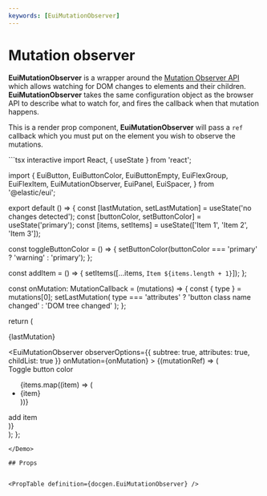 ```yaml
---
keywords: [EuiMutationObserver]
---
```


# Mutation observer

**EuiMutationObserver** is a wrapper around the <a href="https://developer.mozilla.org/en-US/docs/Web/API/MutationObserver" target="_blank" rel="noopener noreferrer">Mutation Observer API</a> which allows watching for DOM changes to elements and their children. **EuiMutationObserver** takes the same configuration object as the browser API to describe what to watch for, and fires the callback when that mutation happens.

This is a render prop component, **EuiMutationObserver** will pass a `ref` callback which you must put on the element you wish to observe the mutations.

<Demo>
```tsx interactive
import React, { useState } from 'react';

import {
  EuiButton,
  EuiButtonColor,
  EuiButtonEmpty,
  EuiFlexGroup,
  EuiFlexItem,
  EuiMutationObserver,
  EuiPanel,
  EuiSpacer,
} from '@elastic/eui';

export default () => {
  const [lastMutation, setLastMutation] = useState('no changes detected');
  const [buttonColor, setButtonColor] = useState<EuiButtonColor>('primary');
  const [items, setItems] = useState(['Item 1', 'Item 2', 'Item 3']);

  const toggleButtonColor = () => {
    setButtonColor(buttonColor === 'primary' ? 'warning' : 'primary');
  };

  const addItem = () => {
    setItems([...items, `Item ${items.length + 1}`]);
  };

  const onMutation: MutationCallback = (mutations) => {
    const { type } = mutations[0];
    setLastMutation(
      type === 'attributes' ? 'button class name changed' : 'DOM tree changed'
    );
  };

  return (
    <div>
      <p>{lastMutation}</p>
      <EuiSpacer />
      <EuiMutationObserver
        observerOptions={{ subtree: true, attributes: true, childList: true }}
        onMutation={onMutation}
      >
        {(mutationRef) => (
          <div ref={mutationRef}>
            <EuiButton
              color={buttonColor}
              fill={true}
              onClick={toggleButtonColor}
            >
              Toggle button color
            </EuiButton>
            <EuiSpacer />
            <EuiFlexGroup>
              <EuiFlexItem grow={false}>
                <EuiPanel grow={false}>
                  <ul>
                    {items.map((item) => (
                      <li key={item}>{item}</li>
                    ))}
                  </ul>
                  <EuiSpacer size="s" />
                  <EuiButtonEmpty onClick={addItem}>add item</EuiButtonEmpty>
                </EuiPanel>
              </EuiFlexItem>
            </EuiFlexGroup>
          </div>
        )}
      </EuiMutationObserver>
    </div>
  );
};
```
</Demo>

## Props


<PropTable definition={docgen.EuiMutationObserver} />
